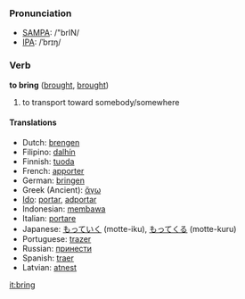 === Pronunciation ===
*[[w:SAMPA|SAMPA]]: /"brIN/
*[[w:IPA|IPA]]: /ˈbrɪŋ/

=== Verb ===

'''to bring''' ([[brought]], [[brought]])

# to transport toward somebody/somewhere

==== Translations ====
*Dutch: [[brengen]]
*Filipino: [[dalhín]]
*Finnish: [[tuoda]]
*French: [[apporter]]
*German: [[bringen]]
*Greek (Ancient): [[ἄγω]]
*[[Ido]]: [[portar]], [[adportar]]
*Indonesian: [[bawa|membawa]]
*Italian: [[portare]]
*Japanese: [[もっていく]] (motte-iku), [[もってくる]] (motte-kuru)
*Portuguese: [[trazer]]
*Russian: [[принести]]
*Spanish: [[traer]]
*Latvian: [[atnest]]

[[it:bring]]